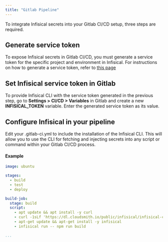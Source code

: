 ```yaml
---
title: "Gitlab Pipeline"
---
```


To integrate Infisical secrets into your Gitlab CI/CD setup, three steps are required.

## Generate service token 
To expose Infisical secrets in Gitlab CI/CD, you must generate a service token for the specific project and environment in Infisical. For instructions on how to generate a service token, refer to [this page](../../getting-started/dashboard/token)

## Set Infisical service token in Gitlab 
To provide Infisical CLI with the service token generated in the previous step, go to **Settings > CI/CD > Variables** in Gitlab and create a new **INFISICAL_TOKEN** variable. Enter the generated service token as its value.

## Configure Infisical in your pipeline 
Edit your .gitlab-ci.yml to include the installation of the Infisical CLI. This will allow you to use the CLI for fetching and injecting secrets into any script or command within your Gitlab CI/CD process.

#### Example
```yaml 
image: ubuntu

stages:       
  - build
  - test
  - deploy

build-job:     
  stage: build
  script:
    - apt update && apt install -y curl
    - curl -1sLf 'https://dl.cloudsmith.io/public/infisical/infisical-cli/setup.deb.sh' | bash
    - apt-get update && apt-get install -y infisical
    - infisical run -- npm run build

...
```